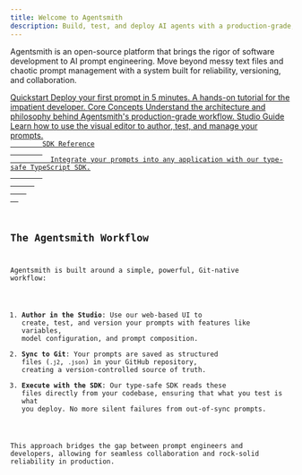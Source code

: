 ```yaml
---
title: Welcome to Agentsmith
description: Build, test, and deploy AI agents with a production-grade, Git-based workflow.
---
```



Agentsmith is an open-source platform that brings the rigor of software development to AI prompt engineering. Move beyond messy text files and chaotic prompt management with a system built for reliability, versioning, and collaboration.

<div className="grid grid-cols-1 md:grid-cols-2 gap-4 my-8">
  <a href="/docs/quick-start" className="h-full no-underline group">
    <Card className="h-full transition-shadow duration-200 group-hover:shadow-lg">
      <CardHeader>
        <Rocket className="h-8 w-8 mb-2 text-primary" />
        <CardTitle className="underline">Quickstart</CardTitle>
        <CardDescription>
          Deploy your first prompt in 5 minutes. A hands-on tutorial for the impatient developer.
        </CardDescription>
      </CardHeader>
    </Card>
  </a>
  <a href="/docs/core-concepts/architecture" className="h-full no-underline group">
    <Card className="h-full transition-shadow duration-200 group-hover:shadow-lg">
      <CardHeader>
        <Box className="h-8 w-8 mb-2 text-primary" />
        <CardTitle className="underline">Core Concepts</CardTitle>
        <CardDescription>
          Understand the architecture and philosophy behind Agentsmith's production-grade workflow.
        </CardDescription>
      </CardHeader>
    </Card>
  </a>
  <a href="/docs/studio/project" className="h-full no-underline group">
    <Card className="h-full transition-shadow duration-200 group-hover:shadow-lg">
      <CardHeader>
        <BookOpen className="h-8 w-8 mb-2 text-primary" />
        <CardTitle className="underline">Studio Guide</CardTitle>
        <CardDescription>
          Learn how to use the visual editor to author, test, and manage your prompts.
        </CardDescription>
      </CardHeader>
    </Card>
  </a>
  <a href="/docs/sdk" className="h-full no-underline group">
    <Card className="h-full transition-shadow duration-200 group-hover:shadow-lg">
      <CardHeader>
        <Code className="h-8 w-8 mb-2 text-primary" />
        <CardTitle className="underline">SDK Reference</CardTitle>
        <CardDescription>
          Integrate your prompts into any application with our type-safe TypeScript SDK.
        </CardDescription>
      </CardHeader>
    </Card>
  </a>
</div>

## The Agentsmith Workflow

Agentsmith is built around a simple, powerful, Git-native workflow:

1.  **Author in the Studio**: Use our web-based UI to create, test, and version your prompts with features like variables, model configuration, and prompt composition.
2.  **Sync to Git**: Your prompts are saved as structured files (`.j2`, `.json`) in your GitHub repository, creating a version-controlled source of truth.
3.  **Execute with the SDK**: Our type-safe SDK reads these files directly from your codebase, ensuring that what you test is what you deploy. No more silent failures from out-of-sync prompts.

This approach bridges the gap between prompt engineers and developers, allowing for seamless collaboration and rock-solid reliability in production.
